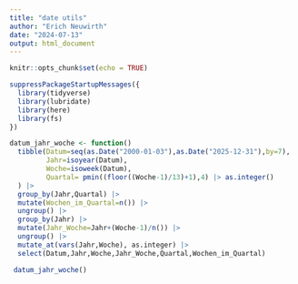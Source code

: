 ```yaml
---
title: "date utils"
author: "Erich Neuwirth"
date: "2024-07-13"
output: html_document
---
```


```r
knitr::opts_chunk$set(echo = TRUE)
```


```r
suppressPackageStartupMessages({
  library(tidyverse)
  library(lubridate)
  library(here)
  library(fs)
})
```

```r
datum_jahr_woche <- function()
  tibble(Datum=seq(as.Date("2000-01-03"),as.Date("2025-12-31"),by=7),
         Jahr=isoyear(Datum),
         Woche=isoweek(Datum),
         Quartal= pmin((floor((Woche-1)/13)+1),4) |> as.integer()
  ) |>
  group_by(Jahr,Quartal) |>
  mutate(Wochen_im_Quartal=n()) |>
  ungroup() |>
  group_by(Jahr) |>
  mutate(Jahr_Woche=Jahr+(Woche-1)/n()) |>
  ungroup() |>
  mutate_at(vars(Jahr,Woche), as.integer) |>
  select(Datum,Jahr,Woche,Jahr_Woche,Quartal,Wochen_im_Quartal)
```

```r
 datum_jahr_woche() 
```

